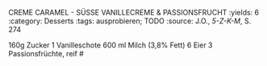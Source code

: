 CREME CARAMEL - SÜSSE VANILLECREME & PASSIONSFRUCHT
:yields: 6
:category: Desserts
:tags: ausprobieren; TODO
:source: J.O., _5-Z-K-M_, S. 274

160g Zucker
1 Vanilleschote
600 ml Milch (3,8% Fett)
6 Eier
3 Passionsfrüchte, reif
#